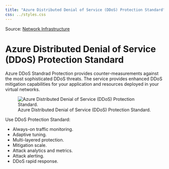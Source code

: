 ```yaml
---
title: "Azure Distributed Denial of Service (DDoS) Protection Standard"
css: ../styles.css
---
```


Source: [Network Infrastructure](https://microsoftlearning.github.io/AZ-305-DesigningMicrosoftAzureInfrastructureSolutions/Instructions/CaseStudy/09-Networkingoption2.html)

# Azure Distributed Denial of Service (DDoS) Protection Standard
Azure DDoS Standrad Protection provides counter-measurements against the most sophisticated DDoS threats. The service provides enhanced DDoS mitigation capabilities for your application and resources deployed in your virtual networks.

![Azure Distributed Denial of Service (DDoS) Protection Standard.](../images/azure-distributed-denial-of-service-protection-standard.png)

Use DDoS Protection Standard:

- Always-on traffic monitoring.
- Adaptive tuning.
- Multi-layered protection.
- Mitigation scale.
- Attack analytics and metrics.
- Attack alerting.
- DDoS rapid response.

